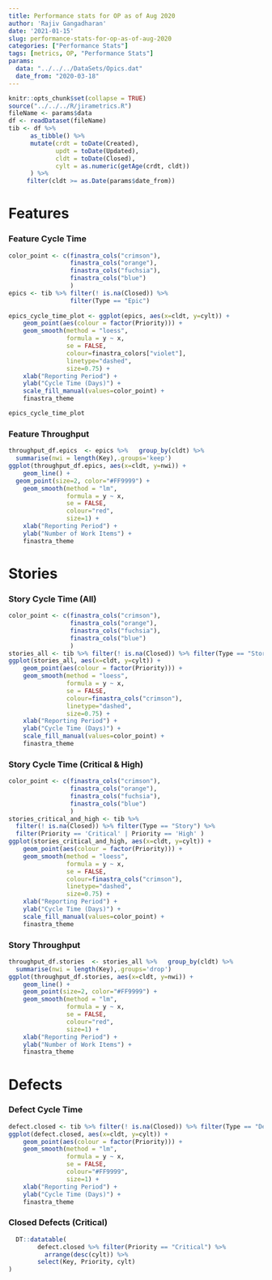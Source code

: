 ```yaml
---
title: Performance stats for OP as of Aug 2020
author: 'Rajiv Gangadharan'
date: '2021-01-15'
slug: performance-stats-for-op-as-of-aug-2020
categories: ["Performance Stats"]
tags: [metrics, OP, "Performance Stats"]
params:
  data: "../../../DataSets/Opics.dat"
  date_from: "2020-03-18"
---
```


```r
knitr::opts_chunk$set(collapse = TRUE)
source("../../../R/jirametrics.R")
fileName <- params$data
df <- readDataset(fileName)
tib <- df %>% 
      as_tibble() %>%
      mutate(crdt = toDate(Created),
             updt = toDate(Updated),
             cldt = toDate(Closed),
             cylt = as.numeric(getAge(crdt, cldt))
      ) %>%
     filter(cldt >= as.Date(params$date_from))
```


Features
===========================================

### Feature Cycle Time
```r
color_point <- c(finastra_cols("crimson"),
                 finastra_cols("orange"),
                 finastra_cols("fuchsia"),
                 finastra_cols("blue")
                 )
epics <- tib %>% filter(! is.na(Closed)) %>% 
                 filter(Type == "Epic")
                 
epics_cycle_time_plot <- ggplot(epics, aes(x=cldt, y=cylt)) +
    geom_point(aes(colour = factor(Priority))) +
    geom_smooth(method = "loess",
                formula = y ~ x, 
                se = FALSE, 
                colour=finastra_colors["violet"],
                linetype="dashed",
                size=0.75) +
    xlab("Reporting Period") +
    ylab("Cycle Time (Days)") +
    scale_fill_manual(values=color_point) +
    finastra_theme

epics_cycle_time_plot

```


### Feature Throughput
```r
throughput_df.epics  <- epics %>%   group_by(cldt) %>%  
  summarise(nwi = length(Key),.groups='keep')
ggplot(throughput_df.epics, aes(x=cldt, y=nwi)) +
    geom_line() +
  geom_point(size=2, color="#FF9999") +
    geom_smooth(method = "lm",
                formula = y ~ x, 
                se = FALSE, 
                colour="red", 
                size=1) +
    xlab("Reporting Period") +
    ylab("Number of Work Items") +
    finastra_theme
```

Stories
===========================================

### Story Cycle Time (All)
```r
color_point <- c(finastra_cols("crimson"),
                 finastra_cols("orange"),
                 finastra_cols("fuchsia"),
                 finastra_cols("blue")
                 )
stories_all <- tib %>% filter(! is.na(Closed)) %>% filter(Type == "Story")
ggplot(stories_all, aes(x=cldt, y=cylt)) +
    geom_point(aes(colour = factor(Priority))) +
    geom_smooth(method = "loess",
                formula = y ~ x, 
                se = FALSE, 
                colour=finastra_cols("crimson"),
                linetype="dashed",
                size=0.75) +
    xlab("Reporting Period") +
    ylab("Cycle Time (Days)") +
    scale_fill_manual(values=color_point) +
    finastra_theme  
```


### Story Cycle Time (Critical & High)
```r
color_point <- c(finastra_cols("crimson"),
                 finastra_cols("orange"),
                 finastra_cols("fuchsia"),
                 finastra_cols("blue")
                 )
stories_critical_and_high <- tib %>% 
  filter(! is.na(Closed)) %>% filter(Type == "Story") %>%
  filter(Priority == 'Critical' | Priority == 'High' )
ggplot(stories_critical_and_high, aes(x=cldt, y=cylt)) +
    geom_point(aes(colour = factor(Priority))) +
    geom_smooth(method = "loess",
                formula = y ~ x, 
                se = FALSE, 
                colour=finastra_cols("crimson"),
                linetype="dashed",
                size=0.75) +
    xlab("Reporting Period") +
    ylab("Cycle Time (Days)") +
    scale_fill_manual(values=color_point) +
    finastra_theme
```


### Story Throughput
```r
throughput_df.stories  <- stories_all %>%   group_by(cldt) %>%  
  summarise(nwi = length(Key),.groups='drop')
ggplot(throughput_df.stories, aes(x=cldt, y=nwi)) +
    geom_line() +
    geom_point(size=2, color="#FF9999") +
    geom_smooth(method = "lm",
                formula = y ~ x, 
                se = FALSE, 
                colour="red", 
                size=1) +
    xlab("Reporting Period") +
    ylab("Number of Work Items") +
    finastra_theme
```

Defects
===========================================

### Defect Cycle Time
```r
defect.closed <- tib %>% filter(! is.na(Closed)) %>% filter(Type == "Defect")
ggplot(defect.closed, aes(x=cldt, y=cylt)) +
    geom_point(aes(colour = factor(Priority))) +
    geom_smooth(method = "lm",
                formula = y ~ x, 
                se = FALSE, 
                colour="#FF9999", 
                size=1) +
    xlab("Reporting Period") +
    ylab("Cycle Time (Days)") +
    finastra_theme
```

### Closed Defects (Critical)

```r
  DT::datatable(
        defect.closed %>% filter(Priority == "Critical") %>%
          arrange(desc(cylt)) %>% 
        select(Key, Priority, cylt)
)
```

